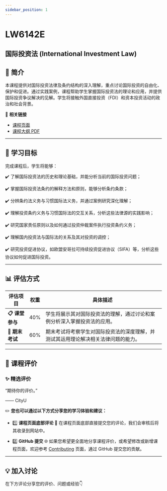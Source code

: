 ```yaml
---
sidebar_position: 1
---
```


# LW6142E
## 国际投资法 (International Investment Law)

## **📘 简介**
本课程提供对国际投资法律及条约结构的深入理解，重点讨论国际投资的自由化、保护和促进。通过实践案例，课程帮助学生掌握国际投资法的理论和应用，并提供国际投资争议解决的见解。学生将接触外国直接投资（FDI）和资本投资活动的政治和社会背景。

🔗 **相关链接**
- [课程页面](https://www.cityu.edu.hk/catalogue/pg/202425/course/LW6142E.htm)
- [课程大纲 PDF](https://www.cityu.edu.hk/catalogue/pg/202425/course/LW6142E.pdf)

---

## **🎯 学习目标**

完成课程后，学生将能够：

✔️ 了解国际投资法的历史和理论基础，并能分析当前的国际投资问题；

✔️ 掌握国际投资法条约的解释方法和原则，能够分析条约条款；

✔️ 分辨条约法义务与习惯国际法义务，并通过案例研究深化理解；

✔️ 理解投资条约义务与习惯国际法的交互关系，分析这些法律源的实践影响；

✔️ 研究国家责任原则以及如何通过投资仲裁案件执行投资条约义务；

✔️ 理解国内投资法与国际法的关系及其对投资的调控；

✔️ 研究投资促进协议，如欧盟安哥拉可持续投资促进协议（SIFA）等，分析这些协议如何促进国际投资。

---

## **📊 评估方式**

| **评估项目**          | **权重** | **具体描述**                                                                                       |
|----------------------|---------|---------------------------------------------------------------------------------------------------|
| **📋 课堂参与**       | 40%     | 学生将展示其对国际投资法的理解，通过讨论和案例分析深入掌握投资法的应用。                       |
| **📂 期末考试**       | 60%     | 期末考试将考察学生对国际投资法的深度理解，并测试其运用理论解决相关法律问题的能力。               |

---

## **💬 课程评价**

### ✨ **精选评价**
<div className={commentStyles.commentBox}>
    <p className={commentStyles.commentText}>
        “期待你的评价。”
    </p>
    <p className={commentStyles.commentAuthor}>—— CityU</p>
</div>

✏️ **您也可以通过以下方式分享您的学习体验和建议：**

- 1️⃣ **课程页面底部评论**
💬 在课程页面底部直接提交您的评论，我们会审核后将其收录到网站中。

- 2️⃣ **GitHub 提交**
🌐 如果您希望更全面地分享课程评价，或希望修改或新增课程页面，欢迎参考 [Contributing](https://penjc.github.io/cityU-navigator/contributing) 页面，通过 GitHub 提交您的贡献。

---

## **💡 加入讨论**

在下方评论分享您的评价、问题或经验👇
<Utterances />